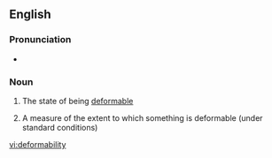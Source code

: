 ==English==

===Pronunciation===
* {{a|UK}} {{IPA|/dɪˌfɔː(ɹ)məˈbɪlɪti/}}

===Noun===
{{en-noun|deformabilities|-}}

# {{context|uncountable|lang=en}} The state of being [[deformable]]
# {{context|countable|lang=en}} A measure of the extent to which something is deformable (under standard conditions)

[[vi:deformability]]
